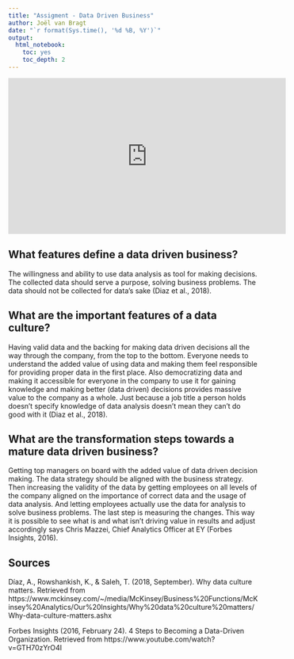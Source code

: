 ```yaml
---
title: "Assigment - Data Driven Business"
author: Joël van Bragt
date: "`r format(Sys.time(), '%d %B, %Y')`"
output:
  html_notebook:
    toc: yes
    toc_depth: 2
---
```


<iframe width="560" height="315" src="https://www.youtube.com/embed/GTH70zYrO4I" title="YouTube video player" frameborder="0" allow="accelerometer; autoplay; clipboard-write; encrypted-media; gyroscope; picture-in-picture" allowfullscreen data-external="1"></iframe>


## What features define a data driven business?

The willingness and ability to use data analysis as tool for making decisions. The collected data should serve a purpose, solving business problems. The data should not be collected for data's sake (Diaz et al., 2018).

## What are the important features of a data culture?

Having valid data and the backing for making data driven decisions all the way through the company, from the top to the bottom. Everyone needs to understand the added value of using data and making them feel responsible for providing proper data in the first place. Also democratizing data and making it accessible for everyone in the company to use it for gaining knowledge and making better (data driven) decisions provides massive value to the company as a whole. Just because a job title a person holds doesn't specify knowledge of data analysis doesn't mean they can't do good with it (Diaz et al., 2018).

## What are the transformation steps towards a mature data driven business?
Getting top managers on board with the added value of data driven decision making. The data strategy should be aligned with the business strategy. Then increasing the validity of the data by getting employees on all levels of the company aligned on the importance of correct data and the usage of data analysis. And letting employees actually use the data for analysis to solve business problems. The last step is measuring the changes. This way it is possible to see what is and what isn't driving value in results and adjust accordingly says Chris Mazzei, Chief Analytics Officer at EY (Forbes Insights, 2016).

## Sources
Díaz, A., Rowshankish, K., & Saleh, T. (2018, September). Why data culture matters. Retrieved from https://www.mckinsey.com/~/media/McKinsey/Business%20Functions/McKinsey%20Analytics/Our%20Insights/Why%20data%20culture%20matters/Why-data-culture-matters.ashx

Forbes Insights (2016, February 24). 4 Steps to Becoming a Data-Driven Organization. Retrieved from https://www.youtube.com/watch?v=GTH70zYrO4I
